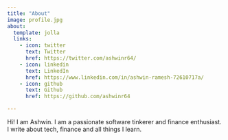 ```yaml
---
title: "About"
image: profile.jpg
about:
  template: jolla
  links:
    - icon: twitter
      text: Twitter
      href: https://twitter.com/ashwinr64/
    - icon: linkedin
      text: LinkedIn
      href: https://www.linkedin.com/in/ashwin-ramesh-72610717a/
    - icon: github
      text: Github
      href: https://github.com/ashwinr64

---
```


Hi! I am Ashwin. I am a passionate software tinkerer and finance enthusiast. I write about tech, finance and all things I learn.
